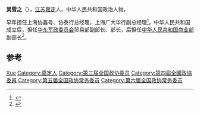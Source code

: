 '''吴雪之'''（{{bd|1906年||1991年|3月5日}}），[[江苏|江苏]][[嘉定|嘉定]]人，中华人民共和国政治人物。

早年担任上海协鑫号、协泰行总经理，上海广大华行副总经理<ref>{{cite news|title=商行老板为党筹资|url=http://news.sina.com.cn/s/2007-06-28/121912108478s.shtml|accessdate=2014-08-05|newspaper=新浪网|archive-date=2014-08-10|archive-url=https://web.archive.org/web/20140810061314/http://news.sina.com.cn/s/2007-06-28/121912108478s.shtml|dead-url=no}}</ref>。中华人民共和国成立后，担任[[华东军政委员会|华东军政委员会]]贸易部副部长、部长，后担任[[中华人民共和国商业部|中华人民共和国商业部]]副部长<ref>{{cite news|title=吴雪之 （1906--1991）|url=http://search.huaxia.com/s.jsp?iDocId=498617|accessdate=2014-08-05|newspaper=华夏经纬网|deadurl=yes|archiveurl=https://web.archive.org/web/20140811101638/http://search.huaxia.com/s.jsp?iDocId=498617|archivedate=2014-08-11}}</ref>。

== 参考 ==
{{reflist}}

{{中国政治人物小作品}}
{{中华全国工商业联合会第二届执行委员会}}
{{中华全国工商业联合会第三届执行委员会}}
{{中华全国工商业联合会第四届执行委员会}}

{{Authority control}}
{{DEFAULTSORT:Wu吴}}
[[Category:吳姓|Xue]]
[[Category:嘉定人|Category:嘉定人]]
[[Category:第三届全国政协委员|Category:第三届全国政协委员]]
[[Category:第四屆全國政協委員|Category:第四屆全國政協委員]]
[[Category:第五届全国政协常务委员|Category:第五届全国政协常务委员]]
[[Category:第六届全国政协常务委员|Category:第六届全国政协常务委员]]